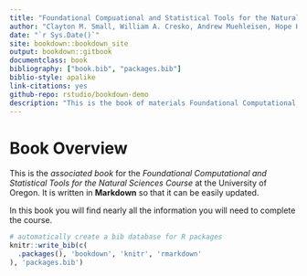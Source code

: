 ```yaml
--- 
title: "Foundational Compuational and Statistical Tools for the Natural Sciences"
author: "Clayton M. Small, William A. Cresko, Andrew Muehleisen, Hope Healey and Sabrina Mostoufi"
date: "`r Sys.Date()`"
site: bookdown::bookdown_site
output: bookdown::gitbook
documentclass: book
bibliography: ["book.bib", "packages.bib"]
biblio-style: apalike
link-citations: yes
github-repo: rstudio/bookdown-demo
description: "This is the book of materials Foundational Computational and Statistical Tools for the Natural Sciences at the University of Oregon"
---
```


# Book Overview

This is the _associated book_ for the _Foundational Computational and Statistical Tools for the Natural Sciences Course_ at the University of Oregon. It is written in **Markdown** so that it can be easily updated. 

In this book you will find nearly all the information you will need to complete the course.



```r
# automatically create a bib database for R packages
knitr::write_bib(c(
  .packages(), 'bookdown', 'knitr', 'rmarkdown'
), 'packages.bib')
```
